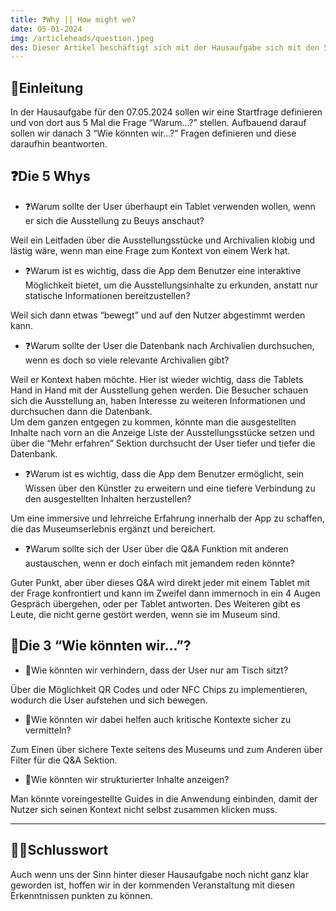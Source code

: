 ```yaml
---
title: ❓Why || How might we?
date: 05-01-2024
img: /articleheads/question.jpeg
des: Dieser Artikel beschäftigt sich mit der Hausaufgabe sich mit den 5 Whys und den 3 How might we auseinanderzusetzen
---
```

## 📕Einleitung

In der Hausaufgabe für den 07.05.2024 sollen wir eine Startfrage definieren und von dort aus 5 Mal die Frage “Warum…?” stellen. Aufbauend darauf sollen wir danach 3 “Wie könnten wir…?” Fragen definieren und diese daraufhin beantworten.

## ❓Die 5 Whys
<ul>
 <li>❓Warum sollte der User überhaupt ein Tablet verwenden wollen, wenn er sich die Ausstellung zu Beuys anschaut?</li>
</ul>
Weil ein Leitfaden über die Ausstellungsstücke und Archivalien klobig und lästig wäre, wenn man eine Frage zum Kontext von einem Werk hat.
<ul>
 <li>❓Warum ist es wichtig, dass die App dem Benutzer eine interaktive Möglichkeit bietet, um die Ausstellungsinhalte zu erkunden, anstatt nur statische Informationen bereitzustellen?</li>
</ul>

Weil sich dann etwas “bewegt” und auf den Nutzer abgestimmt werden kann.
<ul>
 <li>❓Warum sollte der User die Datenbank nach Archivalien durchsuchen, wenn es doch so viele relevante Archivalien gibt?</li>
</ul>
Weil er Kontext haben möchte. Hier ist wieder wichtig, dass die Tablets Hand in Hand mit der Ausstellung gehen werden. Die Besucher schauen sich die Ausstellung an, haben Interesse zu weiteren Informationen und durchsuchen dann die Datenbank. 
<br/>
Um dem ganzen entgegen zu kommen, könnte man die ausgestellten Inhalte nach vorn an die Anzeige Liste der Ausstellungsstücke setzen und über die “Mehr erfahren” Sektion durchsucht der User tiefer und tiefer die Datenbank.
<ul>
 <li>❓Warum ist es wichtig, dass die App dem Benutzer ermöglicht, sein Wissen über den Künstler zu erweitern und eine tiefere Verbindung zu den ausgestellten Inhalten herzustellen?</li>
</ul>

Um eine immersive und lehrreiche Erfahrung innerhalb der App zu schaffen, die das Museumserlebnis ergänzt und bereichert.
<ul>
 <li>❓Warum sollte sich der User über die Q&A Funktion mit anderen austauschen, wenn er doch einfach mit jemandem reden könnte?</li>
</ul>
Guter Punkt, aber über dieses Q&A wird direkt jeder mit einem Tablet mit der Frage konfrontiert und kann im Zweifel dann immernoch in ein 4 Augen Gespräch übergehen, oder per Tablet antworten. Des Weiteren gibt es Leute, die nicht gerne gestört werden, wenn sie im Museum sind.

## 🤔Die 3 “Wie könnten wir…”?
<ul>
 <li>🤔Wie könnten wir verhindern, dass der User nur am Tisch sitzt?</li>
</ul>

Über die Möglichkeit QR Codes und oder NFC Chips zu implementieren, wodurch die User aufstehen und sich bewegen.
<ul>
 <li>🤔Wie könnten wir dabei helfen auch kritische Kontexte sicher zu vermitteln?</li>
</ul>

Zum Einen über sichere Texte seitens des Museums und zum Anderen über Filter für die Q&A Sektion. 
<ul>
 <li>🤔Wie könnten wir strukturierter Inhalte anzeigen?</li>
</ul>
Man könnte voreingestellte Guides in die Anwendung einbinden, damit der Nutzer sich seinen Kontext nicht selbst zusammen klicken muss.

---

## 👋🏻Schlusswort
Auch wenn uns der Sinn hinter dieser Hausaufgabe noch nicht ganz klar geworden ist, hoffen wir in der kommenden Veranstaltung mit diesen Erkenntnissen punkten zu können.